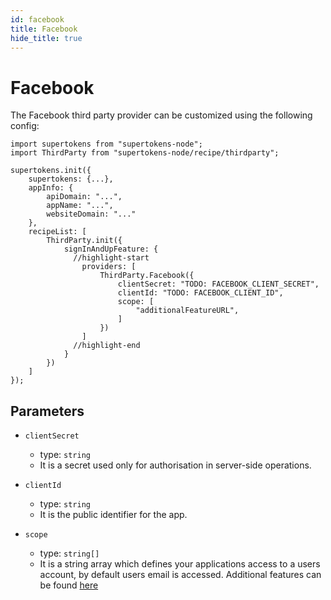 ```yaml
---
id: facebook
title: Facebook
hide_title: true
---
```


# Facebook

The Facebook third party provider can be customized using the following config:

```tsx
import supertokens from "supertokens-node";
import ThirdParty from "supertokens-node/recipe/thirdparty";

supertokens.init({
    supertokens: {...},
    appInfo: {
        apiDomain: "...",
        appName: "...",
        websiteDomain: "..."
    },
    recipeList: [
        ThirdParty.init({
            signInAndUpFeature: {
              //highlight-start
                providers: [
                    ThirdParty.Facebook({
                        clientSecret: "TODO: FACEBOOK_CLIENT_SECRET",
                        clientId: "TODO: FACEBOOK_CLIENT_ID",
                        scope: [
                            "additionalFeatureURL",
                        ]
                    })
                ]
              //highlight-end
            }
        })
    ]
});
```

## Parameters

- `clientSecret`
  - type: `string`
  - It is a secret used only for authorisation in server-side operations.

- `clientId`
  - type: `string`
  - It is the public identifier for the app.

- `scope`
  - type: `string[]`
  - It is a string array which defines your applications access to a users account, by default users email is accessed. Additional features can be found [here](https://developers.facebook.com/docs/permissions/reference/)
